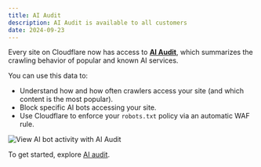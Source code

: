```yaml
---
title: AI Audit
description: AI Audit is available to all customers
date: 2024-09-23
---
```


Every site on Cloudflare now has access to [**AI Audit**](/ai-audit/), which summarizes the crawling behavior of popular and known AI services.

You can use this data to:

- Understand how and how often crawlers access your site (and which content is the most popular).
- Block specific AI bots accessing your site.
- Use Cloudflare to enforce your `robots.txt` policy via an automatic WAF rule.

![View AI bot activity with AI Audit](~/assets/images/changelog/ai-audit/ai-audit-overview.png)

To get started, explore [AI audit](/ai-audit/).
